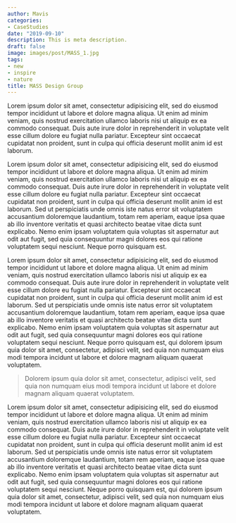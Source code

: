 ```yaml
---
author: Mavis
categories:
- CaseStudies
date: "2019-09-10"
description: This is meta description.
draft: false
image: images/post/MASS_1.jpg
tags:
- new
- inspire
- nature
title: MASS Design Group
---
```


Lorem ipsum dolor sit amet, consectetur adipisicing elit, sed do eiusmod tempor incididunt ut labore
et dolore magna aliqua. Ut enim ad minim veniam, quis nostrud exercitation ullamco laboris nisi ut aliquip
ex ea commodo consequat. Duis aute irure dolor in reprehenderit in voluptate velit esse cillum dolore eu
fugiat nulla pariatur. Excepteur sint occaecat cupidatat non proident, sunt in culpa qui officia deserunt
mollit anim id est laborum.

Lorem ipsum dolor sit amet, consectetur adipisicing elit, sed do eiusmod tempor incididunt ut labore et
dolore magna aliqua. Ut enim ad minim veniam, quis nostrud exercitation ullamco laboris nisi ut aliquip ex
ea commodo consequat. Duis aute irure dolor in reprehenderit in voluptate velit esse cillum dolore eu fugiat
nulla pariatur. Excepteur sint occaecat cupidatat non proident, sunt in culpa qui officia deserunt mollit
anim id est laborum. Sed ut perspiciatis unde omnis iste natus error sit voluptatem accusantium doloremque
laudantium, totam rem aperiam, eaque ipsa quae ab illo inventore veritatis et quasi architecto beatae vitae
dicta sunt explicabo. Nemo enim ipsam voluptatem quia voluptas sit aspernatur aut odit aut fugit, sed quia
consequuntur magni dolores eos qui ratione voluptatem sequi nesciunt. Neque porro quisquam est.

Lorem ipsum dolor sit amet, consectetur adipisicing elit, sed do eiusmod tempor incididunt ut labore et
dolore magna aliqua. Ut enim ad minim veniam, quis nostrud exercitation ullamco laboris nisi ut aliquip ex
ea commodo consequat. Duis aute irure dolor in reprehenderit in voluptate velit esse cillum dolore eu fugiat
nulla pariatur. Excepteur sint occaecat cupidatat non proident, sunt in culpa qui officia deserunt mollit
anim id est laborum. Sed ut perspiciatis unde omnis iste natus error sit voluptatem accusantium doloremque
laudantium, totam rem aperiam, eaque ipsa quae ab illo inventore veritatis et quasi architecto beatae vitae
dicta sunt explicabo. Nemo enim ipsam voluptatem quia voluptas sit aspernatur aut odit aut fugit, sed quia
consequuntur magni dolores eos qui ratione voluptatem sequi nesciunt. Neque porro quisquam est, qui dolorem
ipsum quia dolor sit amet, consectetur, adipisci velit, sed quia non numquam eius modi tempora incidunt ut
labore et dolore magnam aliquam quaerat voluptatem.

> Dolorem ipsum quia dolor sit amet, consectetur, adipisci velit, sed quia non numquam eius modi tempora incidunt ut labore et dolore magnam aliquam quaerat voluptatem.

Lorem ipsum dolor sit amet, consectetur adipisicing elit, sed do eiusmod tempor incididunt ut labore et
dolore magna aliqua. Ut enim ad minim veniam, quis nostrud exercitation ullamco laboris nisi ut aliquip ex
ea commodo consequat. Duis aute irure dolor in reprehenderit in voluptate velit esse cillum dolore eu fugiat
nulla pariatur. Excepteur sint occaecat cupidatat non proident, sunt in culpa qui officia deserunt mollit
anim id est laborum. Sed ut perspiciatis unde omnis iste natus error sit voluptatem accusantium doloremque
laudantium, totam rem aperiam, eaque ipsa quae ab illo inventore veritatis et quasi architecto beatae vitae
dicta sunt explicabo. Nemo enim ipsam voluptatem quia voluptas sit aspernatur aut odit aut fugit, sed quia
consequuntur magni dolores eos qui ratione voluptatem sequi nesciunt. Neque porro quisquam est, qui dolorem
ipsum quia dolor sit amet, consectetur, adipisci velit, sed quia non numquam eius modi tempora incidunt ut
labore et dolore magnam aliquam quaerat voluptatem.
